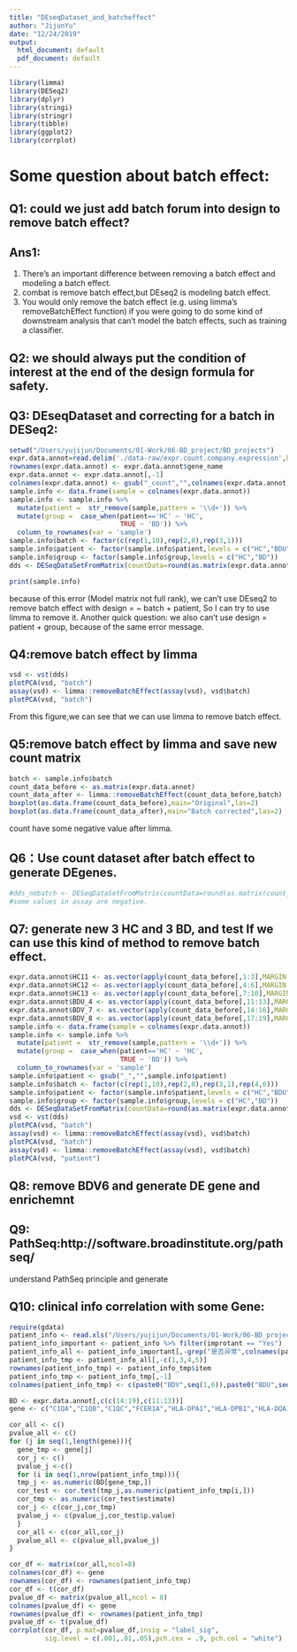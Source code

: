 ```yaml
---
title: "DEseqDataset_and_batcheffect"
author: "JijunYu"
date: "12/24/2019"
output:
  html_document: default
  pdf_document: default
---
```


```r
library(limma)
library(DESeq2)
library(dplyr)
library(stringi)
library(stringr)
library(tibble)
library(ggplot2)
library(corrplot)
```
# Some question about batch effect:
## Q1: could we just add batch forum into design to remove batch effect?  
## Ans1:
(1) There's an important difference between removing a batch effect and modeling a batch effect.  
(2) combat is remove batch effect,but DEseq2 is modeling batch effect.  
(3) You would only remove the batch effect (e.g. using limma's removeBatchEffect function) if you were going to do some kind of downstream analysis that can't model the batch effects, such as training a classifier.  

## Q2: we should always put the condition of interest at the end of the design formula for safety.

## Q3: DEseqDataset and correcting for a batch in DESeq2:
```r
setwd("/Users/yujijun/Documents/01-Work/06-BD_project/BD_projects")
expr.data.annot=read.delim('./data-raw/expr.count.company.expression',header = T)
rownames(expr.data.annot) <- expr.data.annot$gene_name
expr.data.annot <- expr.data.annot[,-1]
colnames(expr.data.annot) <- gsub("_count","",colnames(expr.data.annot))
sample.info <- data.frame(sample = colnames(expr.data.annot))
sample.info <- sample.info %>% 
  mutate(patient =  str_remove(sample,pattern = '\\d+')) %>% 
  mutate(group =  case_when(patient=='HC' ~ 'HC',
                            TRUE ~ 'BD')) %>%
  column_to_rownames(var = 'sample')
sample.info$batch <- factor(c(rep(1,10),rep(2,8),rep(3,1)))
sample.info$patient <- factor(sample.info$patient,levels = c("HC","BDU","BDV"))
sample.info$group <- factor(sample.info$group,levels = c("HC","BD"))
dds <- DESeqDataSetFromMatrix(countData=round(as.matrix(expr.data.annot)),colData = sample.info,design = ~ batch)
```

```r
print(sample.info)
```
because of this error (Model matrix not full rank), we can't use DEseq2 to remove batch effect with design = ~ batch + patient, So I can try to use limma to remove it.
Another quick question: we also can't use design = patient + group, because of the same error message.

## Q4:remove batch effect by limma
```r
vsd <- vst(dds)
plotPCA(vsd, "batch")
assay(vsd) <- limma::removeBatchEffect(assay(vsd), vsd$batch)
plotPCA(vsd, "batch")
```
From this figure,we can see that we can use limma to remove batch effect.

## Q5:remove batch effect by limma and save new count matrix
```r
batch <- sample.info$batch
count_data_before <- as.matrix(expr.data.annot)
count_data_after <- limma::removeBatchEffect(count_data_before,batch)
boxplot(as.data.frame(count_data_before),main="Original",las=2)
boxplot(as.data.frame(count_data_after),main="Batch corrected",las=2)
```
count have some negative value after limma.

## Q6：Use count dataset after batch effect to generate DEgenes.
```r
#dds_nobatch <- DESeqDataSetFromMatrix(countData=round(as.matrix(count_data_after)),colData = sample.info,design = ~ patient)
#some values in assay are negative.
```

## Q7: generate new 3 HC and 3 BD, and test If we can use this kind of method to remove  batch  effect.
```r
expr.data.annot$HC11 <- as.vector(apply(count_data_before[,1:3],MARGIN = 1,mean) + 1000)
expr.data.annot$HC12 <- as.vector(apply(count_data_before[,4:6],MARGIN = 1,mean) + 1000)
expr.data.annot$HC13 <- as.vector(apply(count_data_before[,7:10],MARGIN = 1,mean) + 1000)
expr.data.annot$BDU_4 <- as.vector(apply(count_data_before[,11:13],MARGIN = 1,mean) + 1000)
expr.data.annot$BDV_7 <- as.vector(apply(count_data_before[,14:16],MARGIN = 1,mean) + 1000)
expr.data.annot$BDV_8 <- as.vector(apply(count_data_before[,17:19],MARGIN = 1,mean) + 1000)
sample.info <- data.frame(sample = colnames(expr.data.annot))
sample.info <- sample.info %>% 
  mutate(patient =  str_remove(sample,pattern = '\\d+')) %>% 
  mutate(group =  case_when(patient=='HC' ~ 'HC',
                            TRUE ~ 'BD')) %>%
  column_to_rownames(var = 'sample')
sample.info$patient <- gsub("_","",sample.info$patient)
sample.info$batch <- factor(c(rep(1,10),rep(2,8),rep(3,1),rep(4,6)))
sample.info$patient <- factor(sample.info$patient,levels = c("HC","BDU","BDV"))
sample.info$group <- factor(sample.info$group,levels = c("HC","BD"))
dds <- DESeqDataSetFromMatrix(countData=round(as.matrix(expr.data.annot)),colData = sample.info,design = ~ batch+patient)
vsd <- vst(dds)
plotPCA(vsd, "batch")
assay(vsd) <- limma::removeBatchEffect(assay(vsd), vsd$batch)
plotPCA(vsd, "batch")
assay(vsd) <- limma::removeBatchEffect(assay(vsd), vsd$batch)
plotPCA(vsd, "patient")
```
## Q8: remove BDV6 and generate DE gene and enrichemnt 

## Q9: PathSeq:http://software.broadinstitute.org/pathseq/
understand PathSeq principle and generate 

## Q10: clinical info correlation with some Gene:
```r
require(gdata)
patient_info <- read.xls("/Users/yujijun/Documents/01-Work/06-BD_project/BD_projects/data-raw/clinical_info/patient info.xlsx",sheet = 2)
patient_info_important <- patient_info %>% filter(improtant == "Yes")
patient_info_all <- patient_info_important[,-grep("是否异常",colnames(patient_info_important))]
patient_info_tmp <- patient_info_all[,-c(1,3,4,5)]
rownames(patient_info_tmp) <- patient_info_tmp$item
patient_info_tmp <- patient_info_tmp[,-1]
colnames(patient_info_tmp) <- c(paste0("BDV",seq(1,6)),paste0("BDU",seq(1,3)))

BD <- expr.data.annot[,c(c(14:19),c(11:13))]
gene <- c("C1QA","C1QB","C1QC","FCER1A","HLA-DPA1","HLA-DPB1","HLA-DQA1","HLA-DRB1")

cor_all <- c()
pvalue_all <- c()
for (j in seq(1,length(gene))){
  gene_tmp <- gene[j]
  cor_j <- c()
  pvalue_j <-c()
  for (i in seq(1,nrow(patient_info_tmp))){
  tmp_j <- as.numeric(BD[gene_tmp,])
  cor_test <- cor.test(tmp_j,as.numeric(patient_info_tmp[i,]))
  cor_tmp <- as.numeric(cor_test$estimate)
  cor_j <- c(cor_j,cor_tmp)
  pvalue_j <- c(pvalue_j,cor_test$p.value)
  }
  cor_all <- c(cor_all,cor_j)
  pvalue_all <- c(pvalue_all,pvalue_j)
}

cor_df <- matrix(cor_all,ncol=8)
colnames(cor_df) <- gene
rownames(cor_df) <- rownames(patient_info_tmp)
cor_df <- t(cor_df)
pvalue_df <- matrix(pvalue_all,ncol = 8)
colnames(pvalue_df) <- gene
rownames(pvalue_df) <- rownames(patient_info_tmp)
pvalue_df <- t(pvalue_df)
corrplot(cor_df, p.mat=pvalue_df,insig = "label_sig",
         sig.level = c(.001,.01,.05),pch.cex = .9, pch.col = "white")

```
